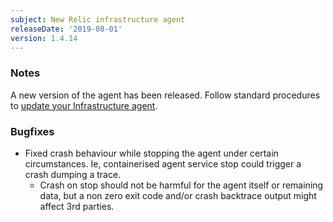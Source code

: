 ```yaml
---
subject: New Relic infrastructure agent
releaseDate: '2019-08-01'
version: 1.4.14
---
```


### Notes

A new version of the agent has been released. Follow standard procedures to [update your Infrastructure agent](/docs/infrastructure/new-relic-infrastructure/installation/update-infrastructure-agent).

### Bugfixes

* Fixed crash behaviour while stopping the agent under certain circumstances. Ie, containerised agent service stop could trigger a crash dumping a trace.
  * Crash on stop should not be harmful for the agent itself or remaining data, but a non zero exit code and/or crash backtrace output might affect 3rd parties.
